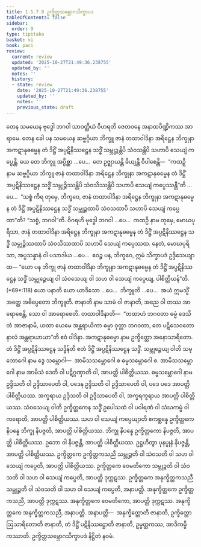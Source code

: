 ```yaml
---
title: 1.5.7.9 ဥက္ခိတ္တသမ္ဘောဂသိက္ခာပဒ
tableOfContents: false
sidebar:
  order: 9
type: tipitaka
basket: vi
book: paci
review:
  current: review
  updated: '2025-10-27T21:49:36.238755'
  updated_by: ''
  notes: ''
  history:
  - state: review
    date: '2025-10-27T21:49:36.238755'
    updated_by: ''
    notes: ''
    previous_state: draft
---
```



<ReviewStatus review={frontmatter.review} showDetails={true} />

<HypothesisAnnotation frontmatter={frontmatter} />

<DynamicBreadcrumb />

<Division number="423" book="paci" e="ch" v="2" p="179">

<Paragraph number="1265" book="paci">
တေန သမယေန ဗုဒ္ဓေါ ဘဂဝါ သာဝတ္ထိယံ ဝိဟရတိ ဇေတဝနေ အနာထပိဏ္ဍိကဿ အာရာမေ. တေန ခေါ ပန သမယေန ဆဗ္ဗဂ္ဂိယာ ဘိက္ခူ ဇာနံ တထာဝါဒိနာ အရိဋ္ဌေန ဘိက္ခုနာ အကဋာနုဓမ္မေန တံ ဒိဋ္ဌိံ အပ္ပဋိနိဿဋ္ဌေန သဒ္ဓိံ သမ္ဘုဉ္ဇန္တိပိ သံဝသန္တိပိ သဟာပိ သေယျံ ကပ္ပေန္တိ.
</Paragraph>

<Paragraph number="1266" book="paci">
ယေ တေ ဘိက္ခူ အပ္ပိစ္ဆာ …ပေ…  တေ ဥဇ္ဈာယန္တိ ခိယျန္တိ ဝိပါစေန္တိ—  “ကထဉှိ နာမ ဆဗ္ဗဂ္ဂိယာ ဘိက္ခူ ဇာနံ တထာဝါဒိနာ အရိဋ္ဌေန ဘိက္ခုနာ အကဋာနုဓမ္မေန တံ ဒိဋ္ဌိံ အပ္ပဋိနိဿဋ္ဌေန သဒ္ဓိံ သမ္ဘုဉ္ဇိဿန္တိပိ သံဝသိဿန္တိပိ သဟာပိ သေယျံ ကပ္ပေဿန္တီ”တိ …ပေ…  “သစ္စံ ကိရ တုမှေ, ဘိက္ခဝေ, ဇာနံ တထာဝါဒိနာ အရိဋ္ဌေန ဘိက္ခုနာ အကဋာနုဓမ္မေန တံ ဒိဋ္ဌိံ အပ္ပဋိနိဿဋ္ဌေန သဒ္ဓိံ သမ္ဘုဉ္ဇထာပိ သံဝသထာပိ သဟာပိ သေယျံ ကပ္ပေထာ”တိ? “သစ္စံ, ဘဂဝါ”တိ. ဝိဂရဟိ ဗုဒ္ဓေါ ဘဂဝါ …ပေ…  ကထဉှိ နာမ တုမှေ, မောဃပုရိသာ, ဇာနံ တထာဝါဒိနာ အရိဋ္ဌေန ဘိက္ခုနာ အကဋာနုဓမ္မေန တံ ဒိဋ္ဌိံ အပ္ပဋိနိဿဋ္ဌေန သဒ္ဓိံ သမ္ဘုဉ္ဇိဿထာပိ သံဝသိဿထာပိ သဟာပိ သေယျံ ကပ္ပေဿထ. နေတံ, မောဃပုရိသာ, အပ္ပသန္နာနံ ဝါ ပသာဒါယ …ပေ…  ဧဝဉ္စ ပန, ဘိက္ခဝေ, ဣမံ သိက္ခာပဒံ ဥဒ္ဒိသေယျာထ—
</Paragraph>

</Division>
<Division number="424" book="paci" e="ch" v="2" p="180">

<Paragraph number="1267" book="paci">
<Emphasis>“ယော ပန ဘိက္ခု ဇာနံ တထာဝါဒိနာ ဘိက္ခုနာ အကဋာနုဓမ္မေန တံ ဒိဋ္ဌိံ အပ္ပဋိနိဿဋ္ဌေန သဒ္ဓိံ သမ္ဘုဉ္ဇေယျ ဝါ သံဝသေယျ ဝါ သဟ ဝါ သေယျံ ကပ္ပေယျ, ပါစိတ္တိယန်”</Emphasis>တိ. (*69*:<Emphasis>118</Emphasis>)
</Paragraph>

</Division>
<Division number="425" book="paci" e="ch" v="2" p="180">

<Paragraph number="1268" book="paci">
<Emphasis>ယော ပနာ</Emphasis>တိ ယော ယာဒိသော …ပေ…  <Emphasis>ဘိက္ခူ</Emphasis>တိ …ပေ…  အယံ ဣမသ္မိံ အတ္ထေ အဓိပ္ပေတော ဘိက္ခူတိ.
</Paragraph>

<Paragraph number="1269" book="paci">
<Emphasis>ဇာနာတိ</Emphasis> နာမ သာမံ ဝါ ဇာနာတိ, အညေ ဝါ တဿ အာရောစေန္တိ, သော ဝါ အာရောစေတိ.
</Paragraph>

<Paragraph number="1270" book="paci">
<Emphasis>တထာဝါဒိနာ</Emphasis>တိ—  “တထာဟံ ဘဂဝတာ ဓမ္မံ ဒေသိတံ အာဇာနာမိ, ယထာ ယေမေ အန္တရာယိကာ ဓမ္မာ ဝုတ္တာ ဘဂဝတာ, တေ ပဋိသေဝတော နာလံ အန္တရာယာယာ”တိ ဧဝံ ဝါဒိနာ.
</Paragraph>

<Paragraph number="1271" book="paci">
<Emphasis>အကဋာနုဓမ္မော</Emphasis> နာမ ဥက္ခိတ္တော အနောသာရိတော.
</Paragraph>

<Paragraph number="1272" book="paci">
<Emphasis>တံ ဒိဋ္ဌိံ အပ္ပဋိနိဿဋ္ဌေန သဒ္ဓိန်</Emphasis>တိ ဧတံ ဒိဋ္ဌိံ အပ္ပဋိနိဿဋ္ဌေန သဒ္ဓိံ.
</Paragraph>

<Paragraph number="1273" book="paci">
<Emphasis>သမ္ဘုဉ္ဇေယျ ဝါ</Emphasis>တိ သမ္ဘောဂေါ နာမ ဒွေ သမ္ဘောဂါ—  အာမိသသမ္ဘောဂေါ စ ဓမ္မသမ္ဘောဂေါ စ. <Emphasis>အာမိသသမ္ဘောဂေါ</Emphasis> နာမ အာမိသံ ဒေတိ ဝါ ပဋိဂ္ဂဏှာတိ ဝါ, အာပတ္တိ ပါစိတ္တိယဿ. <Emphasis>ဓမ္မသမ္ဘောဂေါ</Emphasis> နာမ ဥဒ္ဒိသတိ ဝါ ဥဒ္ဒိသာပေတိ ဝါ, ပဒေန ဥဒ္ဒိသတိ ဝါ ဥဒ္ဒိသာပေတိ ဝါ, ပဒေ ပဒေ အာပတ္တိ ပါစိတ္တိယဿ. အက္ခရာယ ဥဒ္ဒိသတိ ဝါ ဥဒ္ဒိသာပေတိ ဝါ, အက္ခရက္ခရာယ အာပတ္တိ ပါစိတ္တိယဿ.
</Paragraph>

<Paragraph number="1274" book="paci">
<Emphasis>သံဝသေယျ ဝါ</Emphasis>တိ ဥက္ခိတ္တကေန သဒ္ဓိံ ဥပေါသထံ ဝါ ပဝါရဏံ ဝါ သံဃကမ္မံ ဝါ ကရောတိ, အာပတ္တိ ပါစိတ္တိယဿ.
</Paragraph>

<Paragraph number="1275" book="paci">
<Emphasis>သဟ ဝါ သေယျံ ကပ္ပေယျာ</Emphasis>တိ ဧကစ္ဆန္နေ ဥက္ခိတ္တကေ နိပန္နေ ဘိက္ခု နိပဇ္ဇတိ, အာပတ္တိ ပါစိတ္တိယဿ. ဘိက္ခု နိပန္နေ ဥက္ခိတ္တကော နိပဇ္ဇတိ, အာပတ္တိ ပါစိတ္တိယဿ. ဥဘော ဝါ နိပဇ္ဇန္တိ, အာပတ္တိ ပါစိတ္တိယဿ. ဥဋ္ဌဟိတွာ ပုနပ္ပုနံ နိပဇ္ဇန္တိ, အာပတ္တိ ပါစိတ္တိယဿ.
</Paragraph>

</Division>
<Division number="426" book="paci" e="ch" v="2" p="180">

<Paragraph number="1276" book="paci">
ဥက္ခိတ္တကေ ဥက္ခိတ္တကသညီ သမ္ဘုဉ္ဇတိ ဝါ သံဝသတိ ဝါ သဟ ဝါ သေယျံ ကပ္ပေတိ, အာပတ္တိ ပါစိတ္တိယဿ. ဥက္ခိတ္တကေ ဝေမတိကော သမ္ဘုဉ္ဇတိ ဝါ သံဝသတိ ဝါ သဟ ဝါ သေယျံ ကပ္ပေတိ, အာပတ္တိ ဒုက္ကဋဿ. ဥက္ခိတ္တကေ အနုက္ခိတ္တကသညီ သမ္ဘုဉ္ဇတိ ဝါ သံဝသတိ ဝါ သဟ ဝါ သေယျံ ကပ္ပေတိ, အနာပတ္တိ. အနုက္ခိတ္တကေ ဥက္ခိတ္တကသညီ, အာပတ္တိ ဒုက္ကဋဿ. အနုက္ခိတ္တကေ ဝေမတိကော, အာပတ္တိ ဒုက္ကဋဿ. အနုက္ခိတ္တကေ အနုက္ခိတ္တကသညီ, အနာပတ္တိ.
</Paragraph>

</Division>
<Division number="427" book="paci" e="ch" v="2" p="181">

<Paragraph number="1277" book="paci">
အနာပတ္တိ—  အနုက္ခိတ္တောတိ ဇာနာတိ, ဥက္ခိတ္တော ဩသာရိတောတိ ဇာနာတိ, တံ ဒိဋ္ဌိံ ပဋိနိဿဋ္ဌောတိ ဇာနာတိ, ဥမ္မတ္တကဿ, အာဒိကမ္မိကဿာတိ.

</Paragraph>
</Division>

<Paragraph number="1278" type="center" book="paci">
ဥက္ခိတ္တသမ္ဘောဂသိက္ခာပဒံ နိဋ္ဌိတံ နဝမံ.
</Paragraph>